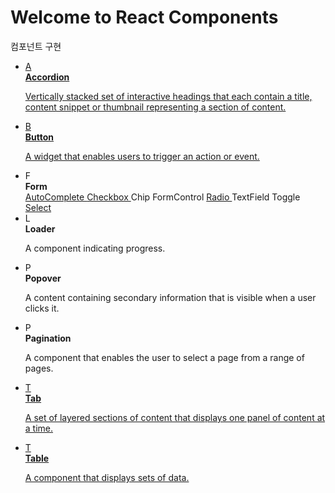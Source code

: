 
<Meta title="Introduction/Introduction" />

<style>
    {`
    * {
      box-sizing: border-box;
    }

    .subheading {
      color: #999999;
      font-size: 13px;
      font-weight: 700;
      letter-spacing: 3px;
      line-height: 24px;
      text-transform: uppercase;
      margin: 10px auto;
    }

    .link-list {
      max-width: 1024px;
      display: grid;
      grid-template-columns : 1fr 1fr;
      gap: 20px;
      list-style-type: none;
      padding:0;
      margin:0;
    }

    .link-item {
      padding: 20px;
      border: 1px solid #00000010;
      border-radius: 5px;
      transition: background 150ms ease-out, border 150ms ease-out, transform 150ms ease-out;
      color: #333333;
      display: flex;
      align-items: flex-start;
    }

    .link-item > a {
      width: 100%;
      height: 100%;
      display: flex;
      align-items: flex-start;
      color: inherit;
    }

    .link-item:hover {
      border-color: #145CB1;
      transform: translate3d(0, -3px, 0);
      box-shadow: rgba(0, 0, 0, 0.08) 0 3px 10px 0;
    }
    
    .link-item:active {
      border-color: #145CB1;
      transform: translate3d(0, 0, 0);
    }

    .link-item:hover .link-icon, .link-item:active .link-icon {
      border-color: #145CB1;
      background-color: #8BBCE4;
    }

    .link-item strong {
      font-weight: 700;
      display: block;
      margin-bottom: 5px;
    }

    .link-description {
      display: flex;
    }

    .link-description > div {
      width: 100%;
      margin: 0;
      font-size: 14px;
      line-height: 20px;
    }

    .link-item strong + p {
      width: 100%;
      border-left: 2px solid #eeeeee;
      padding: 2px 0px 2px 10px;
      background-color: #fbfbfb;
      font-weight: 300;
    }

    .link-icon {
      font-family: cursive;
      width: 40px;
      height: 40px;
      display: inline-block;
      font-size: 24px;
      line-height: 40px;
      font-weight: 900;
      text-align: center;
      margin-right: 15px;
      flex: none;
      border: 1px solid #eeeeee;
      border-radius: 4px;
    }

    .link-item strong + span div {
      width: 100%;
    }

    .chip {
      border-radius: 25px;
      border: 1px solid #145CB1;
      padding: 2px 10px;
      font-weight: 600;
      font-size: 12px;
      display: inline-block;
      margin-right: 5px;
      margin-bottom: 5px;
    }

    .chip:hover {
       background-color: #ffeef1;
    }

    .chip p {
      font-weight: 600;
      font-size: 12px;
      padding: 0;
      margin: 0;
      line-height: 20px;
    }
  `}
</style>

<h1> Welcome to React Components</h1>

<div className="subheading">컴포넌트 구현</div>

<ul className="link-list">
    <li className="link-item">
        <a href="https://www.w3.org/WAI/ARIA/apg/patterns/accordion/" target="_blank">
            <span className="link-icon">A</span>
            <div>
                <strong>Accordion</strong>
                <p>
                    Vertically stacked set of interactive headings that each contain a title, content snippet or
                    thumbnail representing a section of content.
                </p>
            </div>
        </a>
    </li>
    <li className="link-item">
        <a href="https://www.w3.org/WAI/ARIA/apg/patterns/button/" target="_blank">
            <span className="link-icon">B</span>
            <div>
                <strong>Button</strong>
                <p>A widget that enables users to trigger an action or event.</p>
            </div>
        </a>
    </li>
    <li className="link-item">
        <span className="link-icon">F</span>
        <div>
            <strong>Form</strong>
            <div>
                <a className="chip" href="https://www.w3.org/WAI/ARIA/apg/patterns/combobox/" target="_blank">
                    AutoComplete
                </a>
                <a className="chip" href="https://www.w3.org/WAI/ARIA/apg/patterns/checkbox/" target="_blank">
                    Checkbox
                </a>
                <span className="chip">Chip</span>
                <span className="chip">FormControl</span>
                <a className="chip" href="https://www.w3.org/WAI/ARIA/apg/patterns/radio/" target="_blank">
                    Radio
                </a>
                <span className="chip">TextField</span>
                <span className="chip">Toggle</span>
                <a className="chip" href="https://www.w3.org/WAI/ARIA/apg/patterns/combobox/" target="_blank">
                    Select
                </a>
            </div>
        </div>
    </li>
    <li className="link-item">
        <div className="link-description">
            <span className="link-icon">L</span>
            <div>
                <strong>Loader</strong>
                <p>A component indicating progress.</p>
            </div>
        </div>
    </li>
    <li className="link-item">
        <div className="link-description">
            <span className="link-icon">P</span>
            <div>
                <strong>Popover</strong>
                <p>A content containing secondary information that is visible when a user clicks it.</p>
            </div>
        </div>
    </li>
    <li className="link-item">
        <div className="link-description">
            <span className="link-icon">P</span>
            <div>
                <strong>Pagination</strong>
                <p>A component that enables the user to select a page from a range of pages.</p>
            </div>
        </div>
    </li>
    <li className="link-item">
        <a href="https://www.w3.org/WAI/ARIA/apg/patterns/tabs/" target="_blank">
            <span className="link-icon">T</span>
            <div>
                <strong>Tab</strong>
                <p>A set of layered sections of content that displays one panel of content at a time.</p>
            </div>
        </a>
    </li>
    <li className="link-item">
        <a href="https://www.w3.org/WAI/ARIA/apg/patterns/table/" target="_blank">
            <span className="link-icon">T</span>
            <div>
                <strong>Table</strong>
                <p>A component that displays sets of data.</p>
            </div>
        </a>
    </li>
</ul>
